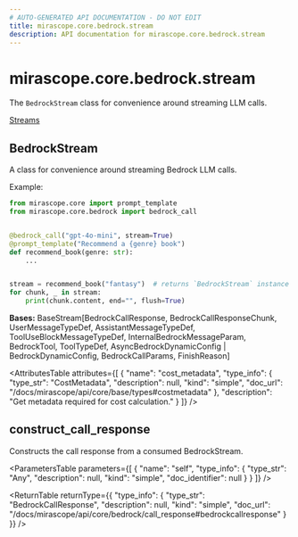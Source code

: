 ```yaml
---
# AUTO-GENERATED API DOCUMENTATION - DO NOT EDIT
title: mirascope.core.bedrock.stream
description: API documentation for mirascope.core.bedrock.stream
---
```


# mirascope.core.bedrock.stream

The `BedrockStream` class for convenience around streaming LLM calls.

<Info title="Usage">

[Streams](/docs/mirascope/learn/streams)

</Info>

## <ApiType type="Class" path="core/bedrock/stream" symbolName="BedrockStream" /> BedrockStream

A class for convenience around streaming Bedrock LLM calls.

Example:

```python
from mirascope.core import prompt_template
from mirascope.core.bedrock import bedrock_call


@bedrock_call("gpt-4o-mini", stream=True)
@prompt_template("Recommend a {genre} book")
def recommend_book(genre: str):
    ...


stream = recommend_book("fantasy")  # returns `BedrockStream` instance
for chunk, _ in stream:
    print(chunk.content, end="", flush=True)
```

**Bases:** BaseStream[BedrockCallResponse, BedrockCallResponseChunk, UserMessageTypeDef, AssistantMessageTypeDef, ToolUseBlockMessageTypeDef, InternalBedrockMessageParam, BedrockTool, ToolTypeDef, AsyncBedrockDynamicConfig | BedrockDynamicConfig, BedrockCallParams, FinishReason]

<AttributesTable
  attributes={[
  {
    "name": "cost_metadata",
    "type_info": {
      "type_str": "CostMetadata",
      "description": null,
      "kind": "simple",
      "doc_url": "/docs/mirascope/api/core/base/types#costmetadata"
    },
    "description": "Get metadata required for cost calculation."
  }
]}
/>

## <ApiType type="Function" path="core/bedrock/stream" symbolName="construct_call_response" /> construct_call_response

Constructs the call response from a consumed BedrockStream.

<ParametersTable
  parameters={[
  {
    "name": "self",
    "type_info": {
      "type_str": "Any",
      "description": null,
      "kind": "simple",
      "doc_identifier": null
    }
  }
]}
/>

<ReturnTable
  returnType={{
  "type_info": {
    "type_str": "BedrockCallResponse",
    "description": null,
    "kind": "simple",
    "doc_url": "/docs/mirascope/api/core/bedrock/call_response#bedrockcallresponse"
  }
}}
/>



